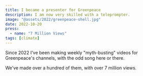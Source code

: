 ```yaml
---
title: I became a presenter for Greenpeace
description: I am now very skilled with a teleprompter.
image: "@assets/2022/greenpeace-shell.jpg"
date: 2022-10-20
press:
  - name: "7 Million Views"
tags: [climate]
---
```


Since 2022 I've been making weekly "myth-busting" videos for Greenpeace's channels, with the odd song here or there.

We've made over a hundred of them, with over 7 million views.

<Instagram postUrl="https://www.instagram.com/reel/DDzo3OgOVlq/" />
<Instagram postUrl="https://www.instagram.com/reel/DCHd9SjsTUm/" />
<Instagram postUrl="https://www.instagram.com/reel/DESodsXiG4_/" />
